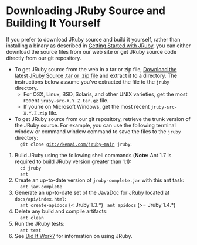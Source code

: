 =Downloading JRuby Source and Building It Yourself=

If you prefer to download JRuby source and build it yourself, rather than installing a binary as described in [[GettingStarted|Getting Started with JRuby]], you can either download the source files from our web site or get JRuby source code directly from our git repository. 

* To get JRuby source from the web in a tar or zip file, [http://jruby.org/download Download the latest JRuby Source .tar or .zip file] and extract it to a directory.  The instructions below assume you've extracted the file to the <code>jruby</code> directory. 
** For OSX, Linux, BSD, Solaris, and other UNIX varieties, get the most recent <code>jruby-src-X.Y.Z.tar.gz</code> file.
** If you're on Microsoft Windows, get the most recent <code>jruby-src-X.Y.Z.zip</code> file.
* To get JRuby source from our git repository, retrieve the trunk version of the JRuby source. For example, you can use the following terminal window or command window command to save the files to the <code>jruby</code> directory:<br/><code> &nbsp; git clone git://kenai.com/jruby~main jruby</code>.
# Build JRuby using the following shell commands ('''Note:''' Ant 1.7 is required to build JRuby version greater than 1.1):<br/><code> &nbsp; cd jruby <br/> &nbsp; ant</code>
# Create an up-to-date version of <code>jruby-complete.jar</code> with this ant task: <br/><code> &nbsp; ant jar-complete</code>
# Generate an up-to-date set of the JavaDoc for JRuby located at <code>docs/api/index.html</code>:<br/><code> &nbsp; ant create-apidocs</code> (< Jruby 1.3.*) <code>&nbsp;ant apidocs</code> (>= Jruby 1.4.*)
# Delete any build and compile artifacts:<br/><code> &nbsp; ant clean</code>
# Run the JRuby tests:<br/><code> &nbsp; ant test</code>
# See [[GettingStarted#Did_It_Work|Did It Work?]] for information on using JRuby.